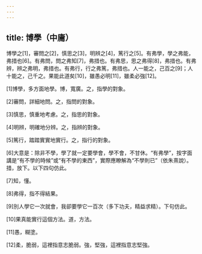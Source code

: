 ```yaml
---
---
---
```

title: 博學（中庸）
---



博學之[1]，審問之[2]，慎思之[3]，明辨之[4]，篤行之[5]。有弗學，學之弗能，弗措也[6]。有弗問，問之弗知[7]，弗措也。有弗思，思之弗得[8]，弗措也。有弗辨，辨之弗明，弗措也。有弗行，行之弗篤，弗措也。人一能之，己百之[9]；人十能之，己千之。果能此道矣[10]，雖愚必明[11]，雖柔必強[12]。

[1]博學，多方面地學。博，寬廣。之，指學的對象。

[2]審問，詳細地問。之，指問的對象。

[3]慎思，慎重地考慮。之，指思的對象。

[4]明辨，明確地分辨。之，指辨的對象。

[5]篤行，踏踏實實地實行。之，指行的對象。

[6]大意是：除非不學，學了就一定要學會，學不會，不甘休。“有弗學”，按字面講是“有不學的時候”或“有不學的東西”，實際應瞭解為“不學則已”（依朱熹說）。措，放下。以下四句仿此。

[7]知，懂。

[8]弗得，指不得結果。

[9]別人學它一次就會，我卻要學它一百次（多下功夫，精益求精）。下句仿此。

[10]果真能實行這個方法。道，方法。

[11]愚，糊塗。

[12]柔，脆弱，這裡指意志脆弱。強，堅強，這裡指意志堅強。